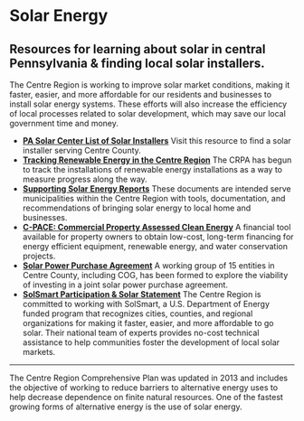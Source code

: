 
# Solar Energy

## Resources for learning about solar in central Pennsylvania & finding local solar installers.

The Centre Region is working to improve solar market conditions, making it faster, easier, and more affordable for our residents and businesses to install solar energy systems. These efforts will also increase the efficiency of local processes related to solar development, which may save our local government time and money.

- **[PA Solar Center List of Solar Installers](http://pasolarcenter.org/qualified-solar-developer-directory/)**
  Visit this resource to find a solar installer serving Centre County.
- **[Tracking Renewable Energy in the Centre Region](https://www.crcog.net/index.asp?SEC={B594F84F-1F84-4C8B-A2FF-D2CA54E55857})**
  The CRPA has begun to track the installations of renewable energy installations as a way to measure progress along the way.
- **[Supporting Solar Energy Reports](https://www.crcog.net/index.asp?SEC={1707768B-6DE4-4296-BA60-03F09E0D2483})**
  These documents are intended serve municipalities within the Centre Region with tools, documentation, and recommendations of bringing solar energy to local home and businesses.
- **[C-PACE: Commercial Property Assessed Clean Energy](https://www.crcog.net/index.asp?SEC=31CFE584-29C0-4789-A5EE-E96C14D8F6FC&DE=F57F37F9-480C-42DD-A26D-2C06152573E2)**
  A financial tool available for property owners to obtain low-cost, long-term financing for energy efficient equipment, renewable energy, and water conservation projects.
- **[Solar Power Purchase Agreement](https://www.crcog.net/index.asp?SEC={6CD612BA-3193-4763-9A6F-A5A490E4C980})**
  A working group of 15 entities in Centre County, including COG, has been formed to explore the viability of investing in a joint solar power purchase agreement.
- **[SolSmart Participation & Solar Statement](https://www.crcog.net/index.asp?SEC={67A39BAA-0E69-4B54-9D85-E58A1A98F94D})**
  The Centre Region is committed to working with SolSmart, a U.S. Department of Energy funded program that recognizes cities, counties, and regional organizations for making it faster, easier, and more affordable to go solar. Their national team of experts provides no-cost technical assistance to help communities foster the development of local solar markets.

---

The Centre Region Comprehensive Plan was updated in 2013 and includes the objective of working to reduce barriers to alternative energy uses to help decrease dependence on finite natural resources. One of the fastest growing forms of alternative energy is the use of solar energy.
